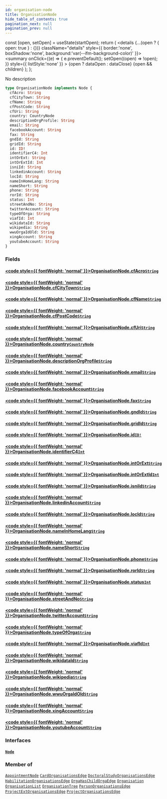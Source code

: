 ```yaml
---
id: organisation-node
title: OrganisationNode
hide_table_of_contents: true
pagination_next: null
pagination_prev: null
---
```







  const [open, setOpen] = useState(startOpen);
  return (
    <details {...(open ? { open: true } : {})} className="details" style={{ border:'none', boxShadow:'none', background:'var(--ifm-background-color)' }}>
      <summary
        onClick={(e) => {
          e.preventDefault();
          setOpen((open) => !open);
        }}
        style={{ listStyle:'none' }}
      >
      {open ? dataOpen : dataClose}
      </summary>
      {open && children}
    </details>
  );
};




No description


```graphql
type OrganisationNode implements Node {
  cfAcro: String
  cfCityTown: String
  cfName: String
  cfPostCode: String
  cfUri: String
  country: CountryNode
  descriptionOrgProfile: String
  email: String
  facebookAccount: String
  fax: String
  gndId: String
  gridId: String
  id: ID!
  identifierC4: Int
  intOrExt: String
  intOrExtId: Int
  isniId: String
  linkedinAccount: String
  locId: String
  nameInHomeLang: String
  nameShort: String
  phone: String
  rorId: String
  status: Int
  streetAndNo: String
  twitterAccount: String
  typeOfOrga: String
  viafId: Int
  wikidataId: String
  wikipedia: String
  wwuOrgaIdOld: String
  xingAccount: String
  youtubeAccount: String
}
```




### Fields

#### [<code style={{ fontWeight: 'normal' }}>OrganisationNode.<b>cfAcro</b></code>](#)<Bullet />[`String`](/cris/scalars/string) <Badge class="secondary" text="scalar"/>
> 
> 

#### [<code style={{ fontWeight: 'normal' }}>OrganisationNode.<b>cfCityTown</b></code>](#)<Bullet />[`String`](/cris/scalars/string) <Badge class="secondary" text="scalar"/>
> 
> 

#### [<code style={{ fontWeight: 'normal' }}>OrganisationNode.<b>cfName</b></code>](#)<Bullet />[`String`](/cris/scalars/string) <Badge class="secondary" text="scalar"/>
> 
> 

#### [<code style={{ fontWeight: 'normal' }}>OrganisationNode.<b>cfPostCode</b></code>](#)<Bullet />[`String`](/cris/scalars/string) <Badge class="secondary" text="scalar"/>
> 
> 

#### [<code style={{ fontWeight: 'normal' }}>OrganisationNode.<b>cfUri</b></code>](#)<Bullet />[`String`](/cris/scalars/string) <Badge class="secondary" text="scalar"/>
> 
> 

#### [<code style={{ fontWeight: 'normal' }}>OrganisationNode.<b>country</b></code>](#)<Bullet />[`CountryNode`](/cris/objects/country-node) <Badge class="secondary" text="object"/>
> 
> 

#### [<code style={{ fontWeight: 'normal' }}>OrganisationNode.<b>descriptionOrgProfile</b></code>](#)<Bullet />[`String`](/cris/scalars/string) <Badge class="secondary" text="scalar"/>
> 
> 

#### [<code style={{ fontWeight: 'normal' }}>OrganisationNode.<b>email</b></code>](#)<Bullet />[`String`](/cris/scalars/string) <Badge class="secondary" text="scalar"/>
> 
> 

#### [<code style={{ fontWeight: 'normal' }}>OrganisationNode.<b>facebookAccount</b></code>](#)<Bullet />[`String`](/cris/scalars/string) <Badge class="secondary" text="scalar"/>
> 
> 

#### [<code style={{ fontWeight: 'normal' }}>OrganisationNode.<b>fax</b></code>](#)<Bullet />[`String`](/cris/scalars/string) <Badge class="secondary" text="scalar"/>
> 
> 

#### [<code style={{ fontWeight: 'normal' }}>OrganisationNode.<b>gndId</b></code>](#)<Bullet />[`String`](/cris/scalars/string) <Badge class="secondary" text="scalar"/>
> 
> 

#### [<code style={{ fontWeight: 'normal' }}>OrganisationNode.<b>gridId</b></code>](#)<Bullet />[`String`](/cris/scalars/string) <Badge class="secondary" text="scalar"/>
> 
> 

#### [<code style={{ fontWeight: 'normal' }}>OrganisationNode.<b>id</b></code>](#)<Bullet />[`ID!`](/cris/scalars/id) <Badge class="secondary" text="non-null"/> <Badge class="secondary" text="scalar"/>
> 
> 

#### [<code style={{ fontWeight: 'normal' }}>OrganisationNode.<b>identifierC4</b></code>](#)<Bullet />[`Int`](/cris/scalars/int) <Badge class="secondary" text="scalar"/>
> 
> 

#### [<code style={{ fontWeight: 'normal' }}>OrganisationNode.<b>intOrExt</b></code>](#)<Bullet />[`String`](/cris/scalars/string) <Badge class="secondary" text="scalar"/>
> 
> 

#### [<code style={{ fontWeight: 'normal' }}>OrganisationNode.<b>intOrExtId</b></code>](#)<Bullet />[`Int`](/cris/scalars/int) <Badge class="secondary" text="scalar"/>
> 
> 

#### [<code style={{ fontWeight: 'normal' }}>OrganisationNode.<b>isniId</b></code>](#)<Bullet />[`String`](/cris/scalars/string) <Badge class="secondary" text="scalar"/>
> 
> 

#### [<code style={{ fontWeight: 'normal' }}>OrganisationNode.<b>linkedinAccount</b></code>](#)<Bullet />[`String`](/cris/scalars/string) <Badge class="secondary" text="scalar"/>
> 
> 

#### [<code style={{ fontWeight: 'normal' }}>OrganisationNode.<b>locId</b></code>](#)<Bullet />[`String`](/cris/scalars/string) <Badge class="secondary" text="scalar"/>
> 
> 

#### [<code style={{ fontWeight: 'normal' }}>OrganisationNode.<b>nameInHomeLang</b></code>](#)<Bullet />[`String`](/cris/scalars/string) <Badge class="secondary" text="scalar"/>
> 
> 

#### [<code style={{ fontWeight: 'normal' }}>OrganisationNode.<b>nameShort</b></code>](#)<Bullet />[`String`](/cris/scalars/string) <Badge class="secondary" text="scalar"/>
> 
> 

#### [<code style={{ fontWeight: 'normal' }}>OrganisationNode.<b>phone</b></code>](#)<Bullet />[`String`](/cris/scalars/string) <Badge class="secondary" text="scalar"/>
> 
> 

#### [<code style={{ fontWeight: 'normal' }}>OrganisationNode.<b>rorId</b></code>](#)<Bullet />[`String`](/cris/scalars/string) <Badge class="secondary" text="scalar"/>
> 
> 

#### [<code style={{ fontWeight: 'normal' }}>OrganisationNode.<b>status</b></code>](#)<Bullet />[`Int`](/cris/scalars/int) <Badge class="secondary" text="scalar"/>
> 
> 

#### [<code style={{ fontWeight: 'normal' }}>OrganisationNode.<b>streetAndNo</b></code>](#)<Bullet />[`String`](/cris/scalars/string) <Badge class="secondary" text="scalar"/>
> 
> 

#### [<code style={{ fontWeight: 'normal' }}>OrganisationNode.<b>twitterAccount</b></code>](#)<Bullet />[`String`](/cris/scalars/string) <Badge class="secondary" text="scalar"/>
> 
> 

#### [<code style={{ fontWeight: 'normal' }}>OrganisationNode.<b>typeOfOrga</b></code>](#)<Bullet />[`String`](/cris/scalars/string) <Badge class="secondary" text="scalar"/>
> 
> 

#### [<code style={{ fontWeight: 'normal' }}>OrganisationNode.<b>viafId</b></code>](#)<Bullet />[`Int`](/cris/scalars/int) <Badge class="secondary" text="scalar"/>
> 
> 

#### [<code style={{ fontWeight: 'normal' }}>OrganisationNode.<b>wikidataId</b></code>](#)<Bullet />[`String`](/cris/scalars/string) <Badge class="secondary" text="scalar"/>
> 
> 

#### [<code style={{ fontWeight: 'normal' }}>OrganisationNode.<b>wikipedia</b></code>](#)<Bullet />[`String`](/cris/scalars/string) <Badge class="secondary" text="scalar"/>
> 
> 

#### [<code style={{ fontWeight: 'normal' }}>OrganisationNode.<b>wwuOrgaIdOld</b></code>](#)<Bullet />[`String`](/cris/scalars/string) <Badge class="secondary" text="scalar"/>
> 
> 

#### [<code style={{ fontWeight: 'normal' }}>OrganisationNode.<b>xingAccount</b></code>](#)<Bullet />[`String`](/cris/scalars/string) <Badge class="secondary" text="scalar"/>
> 
> 

#### [<code style={{ fontWeight: 'normal' }}>OrganisationNode.<b>youtubeAccount</b></code>](#)<Bullet />[`String`](/cris/scalars/string) <Badge class="secondary" text="scalar"/>
> 
> 

### Interfaces

#### [`Node`](/cris/interfaces/node) <Badge class="secondary" text="interface"/>
> 
> 



### Member of

[`AppointmentNode`](/cris/objects/appointment-node)  <Badge class="secondary" text="object"/><Bullet />[`CardOrganisationsEdge`](/cris/objects/card-organisations-edge)  <Badge class="secondary" text="object"/><Bullet />[`DoctoralStudyOrganisationsEdge`](/cris/objects/doctoral-study-organisations-edge)  <Badge class="secondary" text="object"/><Bullet />[`HabilitationOrganisationsEdge`](/cris/objects/habilitation-organisations-edge)  <Badge class="secondary" text="object"/><Bullet />[`OrgaHasChildOrgaEdge`](/cris/objects/orga-has-child-orga-edge)  <Badge class="secondary" text="object"/><Bullet />[`Organisation`](/cris/objects/organisation)  <Badge class="secondary" text="object"/><Bullet />[`OrganisationList`](/cris/objects/organisation-list)  <Badge class="secondary" text="object"/><Bullet />[`OrganisationTree`](/cris/objects/organisation-tree)  <Badge class="secondary" text="object"/><Bullet />[`PersonOrganisationsEdge`](/cris/objects/person-organisations-edge)  <Badge class="secondary" text="object"/><Bullet />[`ProjectExtOrganisationsEdge`](/cris/objects/project-ext-organisations-edge)  <Badge class="secondary" text="object"/><Bullet />[`ProjectOrganisationsEdge`](/cris/objects/project-organisations-edge)  <Badge class="secondary" text="object"/>

